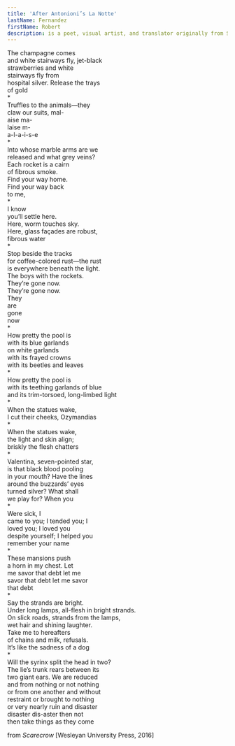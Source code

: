 ```yaml
---
title: 'After Antonioni’s La Notte'
lastName: Fernandez
firstName: Robert
description: is a poet, visual artist, and translator originally from South Florida, now based in Lincoln, Nebraska. His work has appeared in recent issues of Callaloo, b l u s h, like a field, Little Mirror, Poetry, Print Journal, and other publications. Explore more of his work at <a href="https://www.robert-fernandez.com">www.robert-fernandez.com</a>.
---
```


The champagne comes\
and white stairways fly, jet-black\
strawberries and white\
stairways fly from\
hospital silver. Release the trays\
of gold\
\*\
Truffles to the animals—they\
claw our suits, mal-\
aise ma-\
laise m-\
a-l-a-i-s-e\
\*\
Into whose marble arms are we\
released and what grey veins?\
Each rocket is a cairn\
of fibrous smoke.\
Find your way home.\
Find your way back\
to me,\
\*\
I know\
you’ll settle here.\
Here, worm touches sky.\
Here, glass façades are robust,\
fibrous water\
\*\
Stop beside the tracks\
for coffee-colored rust—the rust\
is everywhere beneath the light.\
The boys with the rockets.\
They’re gone now.\
They’re gone now.\
They\
are\
gone\
now\
\*\
How pretty the pool is\
with its blue garlands\
on white garlands\
with its frayed crowns\
with its beetles and leaves\
\*\
How pretty the pool is\
with its teething garlands of blue\
and its trim-torsoed, long-limbed light\
\*\
When the statues wake,\
I cut their cheeks, Ozymandias\
\*\
When the statues wake,\
the light and skin align;\
briskly the flesh chatters\
\*\
Valentina, seven-pointed star,\
is that black blood pooling\
in your mouth? Have the lines\
around the buzzards’ eyes\
turned silver? What shall\
we play for? When you\
\*\
Were sick, I\
came to you; I tended you; I\
loved you; I loved you\
despite yourself; I helped you\
remember your name\
\*\
These mansions push\
a horn in my chest. Let\
me savor that debt let me\
savor that debt let me savor\
that debt\
\*\
Say the strands are bright.\
Under long lamps, all-flesh in bright strands.\
On slick roads, strands from the lamps,\
wet hair and shining laughter.\
Take me to hereafters\
of chains and milk, refusals.\
It’s like the sadness of a dog\
\*\
Will the syrinx split the head in two?\
The lie’s trunk rears between its\
two giant ears. We are reduced\
and from nothing or not nothing\
or from one another and without\
restraint or brought to nothing\
or very nearly ruin and disaster\
disaster dis-aster then not\
then take things as they come

from _Scarecrow_ \[Wesleyan University Press, 2016\]
